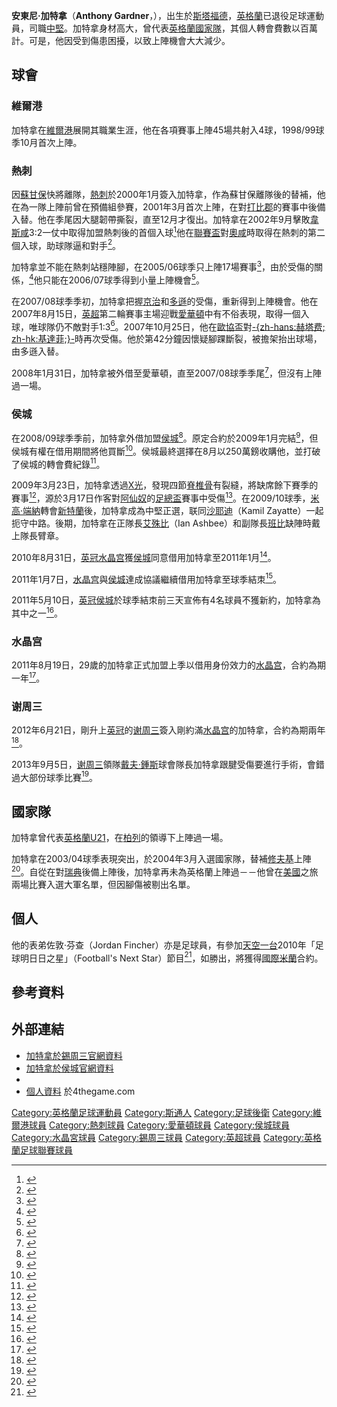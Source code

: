 {{noteTA|G1=英超|G2=足球|G3=FAcup
|T=zh-hans:安东尼·加德纳; zh-hk:安東尼·加特拿;
|1=zh-hans:安东尼·加德纳; zh-hk:安東尼·加特拿;
|2=zh-hans:加德纳; zh-hk:加特拿;
|3=zh-hans:韦尔港; zh-hk:維爾港;
}}
{{Infobox football biography 2
| playername          = 安東尼·加特拿<br>''Anthony Gardner''
| image               = <!-- only free-content images are allowed for depicting living people - see [[WP:NONFREE|WP:NONFREE]] -->
| caption             = 
| fullname            = Anthony Gardner
| dateofbirth         = {{birth date and age|1981|8|18|df=yes}}
| cityofbirth         = [[斯塔福德|斯塔福德]]
| countryofbirth      = [[英格蘭|英格蘭]]
| height              = {{height|ft=6|in=5}}
| position            = [[中堅|中堅]]
| currentclub         = 
| clubnumber          = 
| youthyears1         = 
| youthclubs1         = 
| years1              = 1998−2000 
| clubs1              = [[韦尔港足球俱乐部|維爾港]]
| caps1               = 41
| goals1              = 4
| years2              = 2000−2008
| clubs2              = [[托特纳姆热刺足球俱乐部|熱刺]]
| caps2               = 114 
| goals2              = 2
| years3              = 2008
| clubs3              = → [[埃弗顿足球俱乐部|愛華頓]]
| caps3               = 0 
| goals3              = 0
| years4              = 2008
| clubs4              = → [[赫尔城足球俱乐部|侯城]]
| caps4               = 0 
| goals4              = 0
| years5              = 2008−2011
| clubs5              = [[赫尔城足球俱乐部|侯城]]
| caps5               = 32
| goals5              = 0
| years6              = 2010−2011
| clubs6              = → [[水晶宫足球俱乐部|水晶宫]]
| caps6               = 28
| goals6              = 1
| years7              = 2011−2012
| clubs7              = [[水晶宫足球俱乐部|水晶宫]]
| caps7               = 28
| goals7              = 0
| years8              = 2012−2014
| clubs8              = [[谢周三足球俱乐部|谢周三]]
| caps8               = 42
| goals8              = 0
| totalcaps           = 285
| totalgoals          = 7
| nationalyears1      = 2001
| nationalteam1       = [[英格蘭21歲以下足球代表隊|英格蘭U21]]
| nationalcaps1       = 1
| nationalgoals1      = 0
| nationalyears2      = 2004
| nationalteam2       = [[英格蘭足球代表隊|英格蘭]]
| nationalcaps2       = 1 
| nationalgoals2      = 0
| medaltemplates      = 
| club-update         = 2013年10月23日 (三) 14:30 (UTC)
| nationalteam-update = 2013年10月23日 (三) 14:30 (UTC)
}}

'''安東尼·加特拿'''（'''Anthony Gardner'''，{{bd|1981年|8月18日}}），出生於[[斯塔福德|斯塔福德]]，[[英格蘭|英格蘭]]已退役足球運動員，司職[[中堅|中堅]]。加特拿身材高大，曾代表[[英格蘭足球代表隊|英格蘭國家隊]]，其個人轉會費數以百萬計。可是，他因受到傷患困擾，以致上陣機會大大減少。

==球會==
===維爾港===
加特拿在[[韦尔港足球俱乐部|維爾港]]展開其職業生涯，他在各項賽事上陣45場共射入4球，1998/99球季10月首次上陣。

===熱刺===
因[[蘇甘保|蘇甘保]]快將離隊，[[托特纳姆热刺足球俱乐部|熱刺]]於2000年1月簽入加特拿，作為蘇甘保離隊後的替補，他在為一隊上陣前曾在預備組參賽，2001年3月首次上陣，在對[[德比郡足球俱乐部|打比郡]]的賽事中後備入替。他在季尾因大腿韌帶撕裂，直至12月才復出。加特拿在2002年9月擊敗[[西汉姆联足球俱乐部|韋斯咸]]3:2一仗中取得加盟熱刺後的首個入球<ref>{{cite web
|url=http://news.bbc.co.uk/sport1/hi/football/eng_prem/2254775.stm
|title=Spurs sink West Ham
|publisher=[[BBC|BBC]]
|date=15 September 2002
|accessdate=2 September 2009
|archive-date=2004-06-03
|archive-url=https://web.archive.org/web/20040603132936/http://news.bbc.co.uk/sport1/hi/football/eng_prem/2254775.stm
|dead-url=no
}}</ref>他在[[英格蘭聯賽盃|聯賽盃]]對[[奥尔德姆足球俱乐部|奧咸]]時取得在熱刺的第二個入球，助球隊逼和對手<ref>{{cite web 
|url=http://news.bbc.co.uk/sport1/hi/football/league_cup/3656032.stm
|title=Oldham 0–6 Tottenham
|publisher=[[BBC|BBC]] 
|date=22 September 2004 |accessdate=25 August 2009}}</ref>。

加特拿並不能在熱刺站穩陣腳，在2005/06球季只上陣17場賽事<ref>{{cite web | title=Tottenham 2005/2006 player appearances | work=Soccerbase | url=http://www.soccerbase.com/squad_season.sd?seasonid=135&teamid=2590 | accessdate=14 April 2007 | archive-date=2009-04-18 | archive-url=https://web.archive.org/web/20090418045145/http://www.soccerbase.com/squad_season.sd?seasonid=135&teamid=2590 | dead-url=no }}</ref>，由於受傷的關係，<ref>{{cite web | title=Anthony Gardner Tottenham Hotspur Player Profile | work=4thegame.com | url=http://www.4thegame.com/club/tottenham-hotspur-fc/player-profile/1035/anthonygardner.html | accessdate=15 April 2007 | deadurl=yes | archiveurl=https://web.archive.org/web/20070313110314/http://www.4thegame.com/club/tottenham-hotspur-fc/player-profile/1035/anthonygardner.html | archivedate=2007年3月13日 }}</ref>他只能在2006/07球季得到小量上陣機會<ref>{{cite web | title=Tottenham 2006/2007 player appearances | work=Soccerbase | url=http://www.soccerbase.com/squad_season.sd?seasonid=136&teamid=2590 | accessdate=14 April 2007 | archive-date=2009-04-18 | archive-url=https://web.archive.org/web/20090418041720/http://www.soccerbase.com/squad_season.sd?seasonid=136&teamid=2590 | dead-url=no }}</ref>。

在2007/08球季季初，加特拿把握[[莱德利·金|京治]]和[[迈克尔·道森_(足球运动员)|多遜]]的受傷，重新得到上陣機會。他在2007年8月15日，[[英超|英超]]第二輪賽事主場迎戰[[埃弗顿足球俱乐部|愛華頓]]中有不俗表現，取得一個入球，唯球隊仍不敵對手1:3<ref>{{cite web 
|url=http://news.bbc.co.uk/sport1/hi/football/eng_prem/6941775.stm
|title=Tottenham 1–3 Everton 
|publisher=[[BBC|BBC]] 
|date=14 August 2007 |accessdate=2 September 2009}}</ref>。2007年10月25日，他在[[歐協盃|歐協盃]]對[[赫塔費足球俱樂部|-{zh-hans:赫塔费; zh-hk:基達菲;}-]]時再次受傷。他於第42分鐘因懷疑腳踝斷裂，被擔架抬出球場，由多遜入替。

2008年1月31日，加特拿被外借至愛華頓，直至2007/08球季季尾<ref>{{cite web|url=http://news.bbc.co.uk/sport2/hi/football/teams/e/everton/7221304.stm|title=Everton seal Gardner loan switch|date=31 January 2008|work=BBC Sport|accessdate=2009-05-21|archive-date=2009-06-16|archive-url=https://web.archive.org/web/20090616142743/http://news.bbc.co.uk/sport2/hi/football/teams/e/everton/7221304.stm|dead-url=no}}</ref>，但沒有上陣過一場。

===侯城===
在2008/09球季季前，加特拿外借加盟[[赫尔城足球俱乐部|侯城]]<ref>{{cite web|url=http://news.bbc.co.uk/sport2/hi/football/teams/h/hull_city/7529529.stm|title=Gardner eager to shine for Tigers|date=29 July 2008|work=BBC Sport|accessdate=2009-05-21|archive-date=2017-09-28|archive-url=https://web.archive.org/web/20170928174428/http://news.bbc.co.uk/sport2/hi/football/teams/h/hull_city/7529529.stm|dead-url=no}}</ref>。原定合約於2009年1月完結<ref>{{cite web|url=http://news.bbc.co.uk/sport2/hi/football/teams/h/hull_city/7523541.stm|title=Hull sign Spurs' Gardner on loan|date=29 July 2008|work=BBC Sport|accessdate=2009-05-21|archive-date=2017-09-28|archive-url=https://web.archive.org/web/20170928062150/http://news.bbc.co.uk/sport2/hi/football/teams/h/hull_city/7523541.stm|dead-url=no}}</ref>，但侯城有權在借用期間將他買斷<ref>{{cite news|url=http://www.sporthull.co.uk/football/hull_city/tigers_news/displayarticle.php?ID=7646|title=Gardner: It was an easy decision|publisher=Hull Daily Mail|date=2008-07-28|accessdate=2008-07-29|archive-date=2008-07-30|archive-url=https://web.archive.org/web/20080730025420/http://www.sporthull.co.uk/football/hull_city/tigers_news/displayarticle.php?ID=7646|dead-url=no}}</ref>。侯城最終選擇在8月以250萬鎊收購他，並打破了侯城的轉會費紀錄<ref>{{cite news|url=http://news.bbc.co.uk/sport1/hi/football/teams/h/hull_city/7560398.stm|title=Hull make Gardner record signing|publisher=BBC Sport|date=2008-08-14|accessdate=2008-08-14|archive-date=2008-09-19|archive-url=https://web.archive.org/web/20080919221909/http://news.bbc.co.uk/sport1/hi/football/teams/h/hull_city/7560398.stm|dead-url=no}}</ref>。

2009年3月23日，加特拿透過[[X光|X光]]，發現四節[[脊椎骨|脊椎骨]]有裂縫，將缺席餘下賽季的賽事<ref>{{cite web|url=http://news.bbc.co.uk/sport2/hi/football/teams/h/hull_city/7959827.stm|title=Gardner will miss rest of season|date=23 March 2009|work=BBC Sport|accessdate=2009-05-21|archive-date=2017-09-28|archive-url=https://web.archive.org/web/20170928062129/http://news.bbc.co.uk/sport2/hi/football/teams/h/hull_city/7959827.stm|dead-url=no}}</ref>，源於3月17日作客對[[阿森纳足球俱乐部|阿仙奴]]的[[英格蘭足總盃|足總盃]]賽事中受傷<ref>{{cite web|url=http://www.hull.vitalfootball.co.uk/article.asp?a=148543|title=Gardner – X-Ray reveals broken back|last=Brooks|first=James|date=23 March 2009|work=hull.vitalfootball.co.uk|accessdate=2009-05-21|archive-url=https://web.archive.org/web/20090614010106/http://www.hull.vitalfootball.co.uk/article.asp?a=148543|archive-date=2009-06-14|dead-url=yes}}</ref>。在2009/10球季，[[米高·端納_(運動員)|米高·端納]]轉會[[桑德兰足球俱乐部|新特蘭]]後，加特拿成為中堅正選，联同[[卡米尔·萨耶特|沙耶迪]]（Kamil Zayatte）一起扼守中路。後期，加特拿在正隊長[[伊安·阿什比|艾殊比]]（Ian Ashbee）和副隊長[[尼克·巴姆比|班比]]缺陣時戴上隊長臂章。

2010年8月31日，[[英冠|英冠]][[水晶宫足球俱乐部|水晶宫]]獲[[赫尔城足球俱乐部|侯城]]同意借用加特拿至2011年1月<ref>{{cite news |language=en |url=http://www.football.co.uk/hull_city/palace_borrow_gardner_from_tigers_rss1208221.shtml |title=Palace borrow Gardner from Tigers |publisher=''football.co.uk'' |date=2010-08-31 |accessdate=2013-10-23}}</ref>。

2011年1月7日，[[水晶宫足球俱乐部|水晶宫]]與[[赫尔城足球俱乐部|侯城]]達成協議繼續借用加特拿至球季結朿<ref>{{cite news |language=en |url=http://www.croydonadvertiser.co.uk/Centre-Gardner-extends-loan-stay-Crystal-Palace/story-11361489-detail/story.html |title=Centre back Gardner extends loan stay at Crystal Palace |publisher=''croydonadvertiser.co.uk'' |date=2011-05-10 |accessdate=2013-10-23 }}{{dead link|date=2018年5月 |bot=InternetArchiveBot |fix-attempted=yes }}</ref>。

2011年5月10日，[[英冠|英冠]][[赫尔城足球俱乐部|侯城]]於球季結朿前三天宣佈有4名球員不獲新約，加特拿為其中之一<ref>{{cite news |language=en |url=http://www.bbc.co.uk/sport/0/football/13349210 |title=Hull City release Duke, Gardner, Fagan and Belaid |publisher=''[[BBC_Sport|BBC Sport]]'' |date=2011-05-10 |accessdate=2013-10-23 |archive-date=2013-10-17 |archive-url=https://web.archive.org/web/20131017155830/http://www.bbc.co.uk/sport/0/football/13349210 |dead-url=no }}</ref>。

===水晶宫===
2011年8月19日，29歲的加特拿正式加盟上季以借用身份效力的[[水晶宫足球俱乐部|水晶宫]]，合約為期一年<ref>{{cite news |language=en |url=http://www.bbc.co.uk/sport/0/football/14596912 |title=Anthony Gardner returns to Crystal Palace |publisher=''[[BBC_Sport|BBC Sport]]'' |date=2012-06-21 |accessdate=2013-10-23 |archive-date=2013-10-30 |archive-url=https://web.archive.org/web/20131030100409/http://www.bbc.co.uk/sport/0/football/14596912 |dead-url=no }}</ref>。

===谢周三===
2012年6月21日，剛升上[[英冠|英冠]]的[[谢周三足球俱乐部|谢周三]]簽入剛約滿[[水晶宫足球俱乐部|水晶宫]]的加特拿，合約為期兩年<ref>{{cite news |language=en |url=http://www.bbc.co.uk/sport/0/football/18298766 |title=Anthony Gardner joins Sheffield Wednesday from Crystal Palace |publisher=''[[BBC_Sport|BBC Sport]]'' |date=2012-06-21 |accessdate=2013-10-23 |archive-date=2012-08-27 |archive-url=https://web.archive.org/web/20120827093745/http://www.bbc.co.uk/sport/0/football/18298766 |dead-url=no }}</ref>。

2013年9月5日，[[谢周三足球俱乐部|谢周三]]領隊[[戴夫·鍾斯|戴夫·鍾斯]]球會隊長加特拿跟腱受傷要進行手術，會錯過大部份球季比賽<ref>{{cite news |language=en |url=http://www.bbc.co.uk/sport/0/football/23931100 |title=Sheffield Wednesday: Anthony Gardner faces Achilles surgery |publisher=''[[BBC_Sport|BBC Sport]]'' |date=2013-09-05 |accessdate=2013-10-23 |archive-date=2014-02-19 |archive-url=https://web.archive.org/web/20140219203813/http://www.bbc.co.uk/sport/0/football/23931100 |dead-url=no }}</ref>。

==國家隊==
加特拿曾代表[[英格蘭21歲以下足球代表隊|英格蘭U21]]，在[[戴维·普拉特|柏列]]的領導下上陣過一場。

加特拿在2003/04球季表現突出，於2004年3月入選國家隊，替補[[盖雷斯·索斯盖特|修夫基]]上陣<ref>{{cite web|url=http://news.bbc.co.uk/sport2/hi/football/internationals/england/3261407.stm|title=Anthony Gardner|date=11 November 2003|work=BBC Sport|accessdate=2009-05-21|archive-date=2017-12-05|archive-url=https://web.archive.org/web/20171205194838/http://news.bbc.co.uk/sport2/hi/football/internationals/england/3261407.stm|dead-url=no}}</ref>。自從在對[[瑞典國家足球隊|瑞典]]後備上陣後，加特拿再未為英格蘭上陣過－－他曾在[[美國|美國]]之旅兩場比賽入選大軍名單，但因腳傷被剔出名單。

==個人==
他的表弟佐敦·芬查（Jordan Fincher）亦是足球員，有參加[[天空一台|天空一台]]2010年「足球明日日之星」（Football's Next Star）節目<ref>{{cite web|url=http://www.thisisstaffordshire.co.uk/sport/Football-Stafford-teenager-hoping-win-contract-Inter-Milan/article-1690003-detail/article.html|title=Football: Stafford teenager hoping to win contract with Inter Milan|date=8 January 2010|work=The Sentinel|accessdate=9 January 2010}}</ref>，如勝出，將獲得[[國際米蘭|國際米蘭]]合約。

==參考資料==
{{reflist}}

==外部連結==
*[https://web.archive.org/web/20130926033813/http://www.swfc.co.uk/team/player-profile/index.aspx?playerid=39243&tcmuri=209393 加特拿於錫周三官網資料] 
*[https://web.archive.org/web/20090227015643/http://www.hullcityafc.premiumtv.co.uk/page/ProfilesDetail/0,,10338~21832,00.html 加特拿於侯城官網資料] 
*{{soccerbase|15260}}
*[https://web.archive.org/web/20070313110314/http://www.4thegame.com/club/tottenham-hotspur-fc/player-profile/1035/anthonygardner.html 個人資料] 於4thegame.com


{{DEFAULTSORT:Gardner, Anthony}}
[[Category:英格蘭足球運動員|Category:英格蘭足球運動員]]
[[Category:斯通人|Category:斯通人]]
[[Category:足球後衛|Category:足球後衛]]
[[Category:維爾港球員|Category:維爾港球員]]
[[Category:熱刺球員|Category:熱刺球員]]
[[Category:愛華頓球員|Category:愛華頓球員]]
[[Category:侯城球員|Category:侯城球員]]
[[Category:水晶宮球員|Category:水晶宮球員]]
[[Category:錫周三球員|Category:錫周三球員]]
[[Category:英超球員|Category:英超球員]]
[[Category:英格蘭足球聯賽球員|Category:英格蘭足球聯賽球員]]